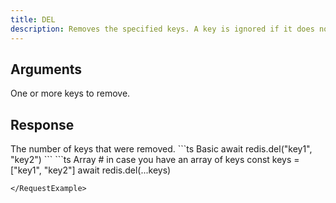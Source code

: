 ```yaml
---
title: DEL
description: Removes the specified keys. A key is ignored if it does not exist.
---
```



## Arguments

<ParamField body="keys" type="...string[]" required>
  One or more keys to remove.
</ParamField>

## Response

<ResponseField type="integer" required>
  The number of keys that were removed.
</ResponseField>

<RequestExample>
```ts Basic
await redis.del("key1", "key2")
```
```ts Array
# in case you have an array of keys
const keys = ["key1", "key2"]
await redis.del(...keys)

```
</RequestExample>
